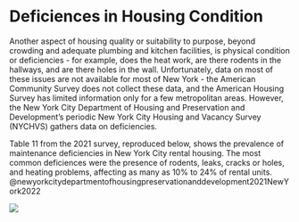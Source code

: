 # Deficiences in Housing Condition

Another aspect of housing quality or suitability to purpose, beyond crowding and adequate plumbing and kitchen facilities, is physical condition or deficiencies - for example, does the heat work, are there rodents in the hallways, and are there holes in the wall. Unfortunately, data on most of these issues are not available for most of New York - the American Community Survey does not collect these data, and the American Housing Survey has limited information only for a few metropolitan areas. However, the New York City Department of Housing and Preservation and Development's periodic New York City Housing and Vacancy Survey (NYCHVS) gathers data on deficiencies.

Table 11 from the 2021 survey, reproduced below, shows the prevalence of maintenance deficiencies in New York City rental housing. The most common deficiences were the presence of rodents, leaks, cracks or holes, and heating problems, affecting as many as 10% to 24% of rental units. @newyorkcitydepartmentofhousingpreservationanddevelopment2021NewYork2022

![](images/image-1724408426.png)
